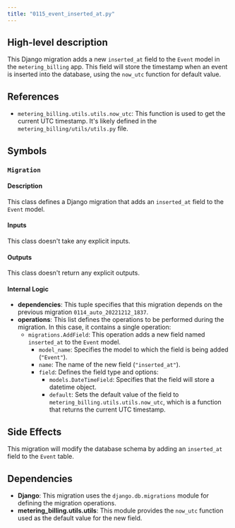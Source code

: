 ```yaml
---
title: "0115_event_inserted_at.py"
---
```


## High-level description
This Django migration adds a new `inserted_at` field to the `Event` model in the `metering_billing` app. This field will store the timestamp when an event is inserted into the database, using the `now_utc` function for default value.

## References
- `metering_billing.utils.utils.now_utc`: This function is used to get the current UTC timestamp. It's likely defined in the `metering_billing/utils/utils.py` file.

## Symbols

### `Migration`
#### Description
This class defines a Django migration that adds an `inserted_at` field to the `Event` model.

#### Inputs
This class doesn't take any explicit inputs.

#### Outputs
This class doesn't return any explicit outputs.

#### Internal Logic
- **dependencies**: This tuple specifies that this migration depends on the previous migration `0114_auto_20221212_1837`.
- **operations**: This list defines the operations to be performed during the migration. In this case, it contains a single operation:
    - `migrations.AddField`: This operation adds a new field named `inserted_at` to the `Event` model.
        - `model_name`: Specifies the model to which the field is being added (`"Event"`).
        - `name`: The name of the new field (`"inserted_at"`).
        - `field`: Defines the field type and options:
            - `models.DateTimeField`: Specifies that the field will store a datetime object.
            - `default`: Sets the default value of the field to `metering_billing.utils.utils.now_utc`, which is a function that returns the current UTC timestamp.

## Side Effects
This migration will modify the database schema by adding an `inserted_at` field to the `Event` table. 

## Dependencies
- **Django**: This migration uses the `django.db.migrations` module for defining the migration operations.
- **metering_billing.utils.utils**: This module provides the `now_utc` function used as the default value for the new field.
